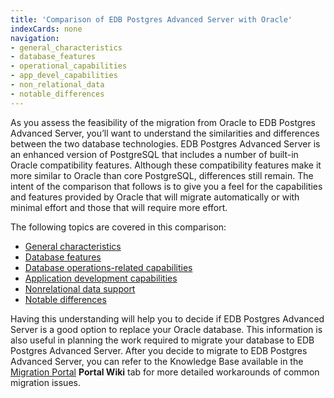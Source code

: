 ```yaml
---
title: 'Comparison of EDB Postgres Advanced Server with Oracle'
indexCards: none
navigation:
- general_characteristics
- database_features
- operational_capabilities
- app_devel_capabilities
- non_relational_data
- notable_differences
---
```


As you assess the feasibility of the migration from Oracle to EDB Postgres Advanced Server, you’ll want to understand the similarities and differences between the two database technologies. EDB Postgres Advanced Server is an enhanced version of PostgreSQL that includes a number of built-in Oracle compatibility features.  Although these compatibility features make it more similar to Oracle than core PostgreSQL, differences still remain. The intent of the comparison that follows is to give you a feel for the capabilities and features provided by Oracle that will migrate automatically or with minimal effort and those that will require more effort.  

The following topics are covered in this comparison:
- [General characteristics](general_characteristics/)
- [Database features](database_features/)
- [Database operations-related capabilities](operational_capabilities)
- [Application development capabilities](app_devel_capabilities/)
- [Nonrelational data support](non_relational_data/)
- [Notable differences](notable_differences/)

Having this understanding will help you to decide if EDB Postgres Advanced Server is a good option to replace your Oracle database. This information is also useful in planning the work required to migrate your database to EDB Postgres Advanced Server. After you decide to migrate to EDB Postgres Advanced Server, you can refer to the Knowledge Base available in the [Migration Portal](https://migration.enterprisedb.com/) **Portal Wiki** tab for more detailed workarounds of common migration issues.

